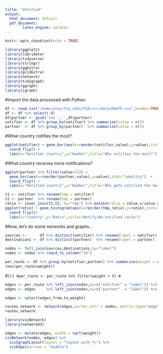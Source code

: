 ```yaml
---
title: "Untitled"
output:
  html_document: default
  pdf_document:
        latex_engine: xelatex
---
```


```r
knitr::opts_chunk$set(echo = TRUE)
```

```r
library(ggplot2)
library(lubridate)
library(tidyverse)
library(stringr)
library(ggExtra)
library(gridExtra)
library(network)
library(tidygraph)
library(ggraph)
library(igraph)
```

#Import the data processed with Python
```r
df <- read.csv("/home/alex/fsa_s2ds/FSA/src/data/RASFF.csv",header=TRUE, stringsAsFactors = FALSE)
df <- df %>% select(-X)
df$partner <- gsub('the ','',df$partner)
notifier <- df %>% group_by(notifier) %>% summarize(value = n())
partner  <- df %>% group_by(partner)  %>% summarize(value = n())
```

#What country notifies the most?
```r
ggplot(notifier) + geom_bar(aes(x=reorder(notifier,value),y=value),stat="identity")  +
  coord_flip() +
  labs(x="Notifier country",y="Number",title="Who notifies the most?")
```

#What country receives more notifications?
```r
ggplot(partner %>% filter(value>25)) +
  geom_bar(aes(x=reorder(partner,value),y=value),stat="identity")  +
  coord_flip() +
  labs(x="Notified country",y="Number",title="Who gets notified the most?")
```

```r
t1 <- notifier %>% rename(tmp = notifier)
t2 <- partner  %>% rename(tmp = partner)
ratio <- inner_join(t1,t2, by="tmp") %>% mutate(ratio = value.x/value.y)
ggplot(ratio) + geom_histogram(aes(x=reorder(tmp,ratio),y=ratio),stat="identity") +
  coord_flip()+
  labs(x="Country",y="Ratio",title="Notify/Be-notified ratio")
```


#Now, let's do some networks and graphs...
```r
sources <-      df %>% distinct(notifier) %>% rename(label = notifier)
destinations <- df %>% distinct(partner)  %>% rename(label = partner)
```

```r
nodes <- full_join(sources,destinations,by="label")
nodes <- nodes %>% rowid_to_column("id")
```

```r
per_route <- df %>% group_by(notifier,partner) %>% summarise(weight = n()) %>%  ungroup()
(max(per_route$weight))
```

#```{r}
#per_route <- per_route %>% filter(weight > 5)
#```


```r
edges <- per_route %>% left_join(nodes,by=c("notifier" = "label")) %>% rename(from = id)
edges <- edges     %>% left_join(nodes,by=c("partner"  = "label")) %>% rename(to   = id)
```

```r
edges <- select(edges,from,to,weight)
```

```r
routes_network <- network(edges,vertex.attr = nodes, matrix.type="edgelist",ignore.eval=FALSE)
routes_network
```






```r
library(visNetwork)
library(networkD3)
```

```r
edges <- mutate(edges, width = sqrt(weight))
visNetwork(nodes, edges) %>% 
  visIgraphLayout(layout = "layout_with_fr") %>% 
  visEdges(arrows = "middle")
```